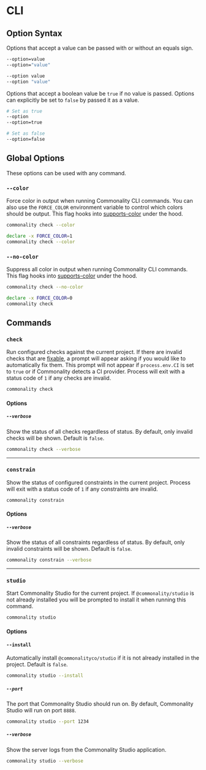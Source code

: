 
# CLI

## Option Syntax

Options that accept a value can be passed with or without an equals sign.

```bash
--option=value
--option="value"

--option value
--option "value"
```

Options that accept a boolean value be `true` if no value is passed.
Options can explicitly be set to `false` by passed it as a value.

```bash
# Set as true
--option
--option=true

# Set as false
--option=false
```

## Global Options

These options can be used with any command.

### `--color`

Force color in output when running Commonality CLI commands.
You can also use the `FORCE_COLOR` environment variable to control which colors should be output.
This flag hooks into [supports-color](https://github.com/chalk/supports-color) under the hood.

```bash copy
commonality check --color
```

```bash copy
declare -x FORCE_COLOR=1
commonality check --color
```

### `--no-color`

Suppress all color in output when running Commonality CLI commands.
This flag hooks into [supports-color](https://github.com/chalk/supports-color) under the hood.

```bash copy
commonality check --no-color
```

```bash copy
declare -x FORCE_COLOR=0
commonality check
```

## Commands

### `check`

Run configured checks against the current project. If there are invalid checks that are [fixable](/docs/checks/creating-checks#auto-fixable-checks),
a prompt will appear asking if you would like to automatically fix them. This prompt will not appear if `process.env.CI` is set to `true` or if Commonality
detects a CI provider. Process will exit with a status code of `1` if any checks are invalid.

```bash copy
commonality check
```

#### Options

##### `--verbose`

Show the status of all checks regardless of status. By default, only invalid checks will be shown. Default is `false`.

```bash copy
commonality check --verbose
```

---

### `constrain`

Show the status of configured constraints in the current project. Process will exit with a status code of `1` if any constraints are invalid.

```bash copy
commonality constrain
```

#### Options

##### `--verbose`

Show the status of all constraints regardless of status. By default, only invalid constraints will be shown. Default is `false`.

```bash copy
commonality constrain --verbose
```

---

### `studio`

Start Commonality Studio for the current project.
If `@commonality/studio` is not already installed you will be prompted to install it when running this command.

```bash copy
commonality studio
```

#### Options

#### `--install`

Automatically install `@commonalityco/studio` if it is not already installed in the project. Default is `false`.

```bash copy
commonality studio --install
```

##### `--port`

The port that Commonality Studio should run on. By default, Commonality Studio will run on port `8888`.

```bash copy
commonality studio --port 1234
```

##### `--verbose`

Show the server logs from the Commonality Studio application.

```bash copy
commonality studio --verbose
```
